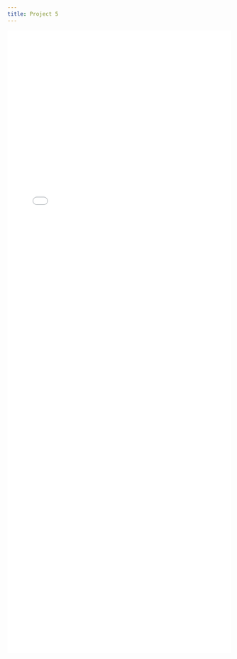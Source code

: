 ```yaml
---
title: Project 5
---
```


<iframe src="./Projects/Project5.html" width="100%" style="height: 100em; border: none">
</iframe>
